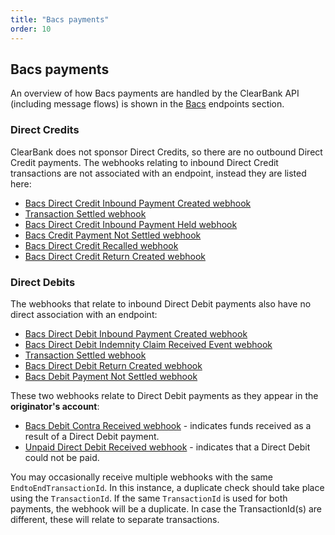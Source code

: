 ```yaml
---
title: "Bacs payments"
order: 10
---
```



## Bacs payments
An overview of how Bacs payments are handled by the ClearBank API (including message flows) is shown in the [Bacs](./content/payments/bacs-inbound-direct-debit) endpoints section.


### Direct Credits

ClearBank does not sponsor Direct Credits, so there are no outbound Direct Credit payments. The webhooks relating to inbound Direct Credit transactions are not associated with an endpoint, instead they are listed here:

- [Bacs Direct Credit Inbound Payment Created webhook](#bacs-direct-credit-inbound-payment-created-webhook)    
- [Transaction Settled webhook](#transaction-settled-webhook)
- [Bacs Direct Credit Inbound Payment Held webhook](#bacs-direct-credit-inbound-payment-held-webhook)
- [Bacs Credit Payment Not Settled webhook](bacs-credit-payment-not-settled-webhook)
- [Bacs Direct Credit Recalled webhook](#bacs-direct-credit-recalled-webhook)
- [Bacs Direct Credit Return Created webhook](bacs-direct-credit-return-created-webhook)

### Direct Debits

The webhooks that relate to inbound Direct Debit payments also have no direct association with an endpoint:

- [Bacs Direct Debit Inbound Payment Created webhook](bacs-direct-debit-inbound-payment-created-webhook)
- [Bacs Direct Debit Indemnity Claim Received Event webhook](bacs-direct-debit-indemnity-claim-received-event-webhook)
- [Transaction Settled webhook](#transaction-settled-webhook)
- [Bacs Direct Debit Return Created webhook](bacs-direct-debit-return-created-webhook)
- [Bacs Debit Payment Not Settled webhook](bacs-debit-payment-not-settled-webhook)

These two webhooks relate to Direct Debit payments as they appear in the **originator's account**:
- [Bacs Debit Contra Received webhook](bacs-debit-contra-received-webhook) - indicates funds received as a result of a Direct Debit payment.
- [Unpaid Direct Debit Received webhook](unpaid-direct-debit-received-webhook) - indicates that a Direct Debit could not be paid.

You may occasionally receive multiple webhooks with the same `EndtoEndTransactionId`. In this instance, a duplicate check should take place using the `TransactionId`.
If the same `TransactionId` is used for both payments, the webhook will be a duplicate. In case the TransactionId(s) are different, these will relate to separate transactions.

<WebhookPlaceholder render='bacs-direct-credit-inbound-payment-created-webhook-v2' />
<WebhookPlaceholder render='bacs-direct-credit-inbound-payment-held-webhook-v3' />
<WebhookPlaceholder render='bacs-credit-payment-not-settled-webhook-v3' />
<WebhookPlaceholder render='bacs-direct-credit-recalled-webhook-v1' />
<WebhookPlaceholder render='bacs-direct-credit-return-created-webhook-v4' />
<WebhookPlaceholder render='bacs-direct-debit-inbound-payment-created-webhook-v2' />
<WebhookPlaceholder render='bacs-direct-debit-indemnity-claim-received-event-webhook-v3' />
<WebhookPlaceholder render='bacs-direct-debit-return-created-webhook-v4' />
<WebhookPlaceholder render='bacs-debit-payment-not-settled-webhook-v3' />
<WebhookPlaceholder render='bacs-debit-contra-received-webhook-v3' />
<WebhookPlaceholder render='bacs-unpaid-direct-debit-received-webhook-v3' />
